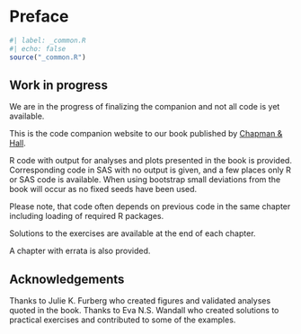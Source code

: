 # Preface {.unnumbered}

```r
#| label: _common.R
#| echo: false
source("_common.R")
```

<!-- Here the code companion website to our book published by [Chapman & Hall](https://doi.org/10.1201/9780429029684 "see the book at the publisher") will become available in October when the book is published. -->

::: {.callout-note appearance="simple"}
## Work in progress

We are in the progress of finalizing the companion and not all code is yet available.
:::

This is the code companion website to our book published by [Chapman & Hall](https://doi.org/10.1201/9780429029684 "see the book at the publisher").


R code with output for analyses and plots presented in the book is provided. Corresponding code in SAS with no output is given, and a few places only R or SAS code is available. When using bootstrap small deviations from the book will occur as no fixed seeds have been used. 

Please note, that code often depends on previous code in the same chapter including loading of required R packages.

Solutions to the exercises are available at the end of each chapter.

A chapter with errata is also provided.

<!-- This code and output was created using R version 4.3.1 and SAS/Stat version 15.1. -->

## Acknowledgements {.unnumbered}

Thanks to Julie K. Furberg who created figures and validated analyses quoted in the book. Thanks to Eva N.S. Wandall who created solutions to practical exercises and contributed to some of the examples.
